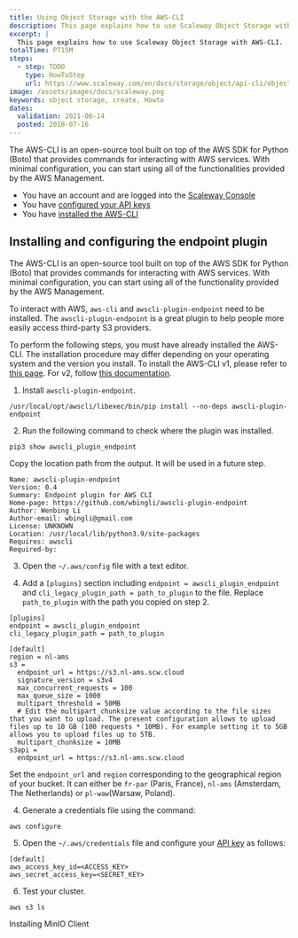 ```yaml
---
title: Using Object Storage with the AWS-CLI
description: This page explains how to use Scaleway Object Storage with AWS-CLI.
excerpt: |
  This page explains how to use Scaleway Object Storage with AWS-CLI.
totalTime: PT15M
steps:
  - step: TODO
    type: HowToStep
    url: https://www.scaleway.com/en/docs/storage/object/api-cli/object-storage-aws-cli
image: /assets/images/docs/scaleway.png
keywords: object storage, create, Howto
dates:
  validation: 2021-06-14
  posted: 2018-07-16
---
```


The AWS-CLI is an open-source tool built on top of the AWS SDK for Python (Boto) that provides commands for interacting with AWS services. With minimal configuration, you can start using all of the functionalities provided by the AWS Management.

<Message type="requirement">

  - You have an account and are logged into the [Scaleway Console](https://console.scaleway.com)  
  - You have [configured your API keys](/console/my-project/how-to/generate-api-key/)
  - You have [installed the AWS-CLI](https://docs.aws.amazon.com/cli/latest/userguide/install-cliv2.html)
</Message>

## Installing and configuring the endpoint plugin

The AWS-CLI is an open-source tool built on top of the AWS SDK for Python (Boto) that provides commands for interacting with AWS services. With minimal configuration, you can start using all of the functionality provided by the AWS Management.

To interact with AWS, `aws-cli` and `awscli-plugin-endpoint` need to be installed. The `awscli-plugin-endpoint` is a great plugin to help people more easily access third-party S3 providers.

<Message type="important">

  To perform the following steps, you must have already installed the AWS-CLI. The installation procedure may differ depending on your operating system and the version you install. To install the AWS-CLI v1, please refer to [this page](https://docs.aws.amazon.com/cli/latest/userguide/install-cliv1.html). For v2, follow [this documentation](https://docs.aws.amazon.com/cli/latest/userguide/install-cliv2.html).

</Message>

1. Install `awscli-plugin-endpoint`.

  ```
  /usr/local/opt/awscli/libexec/bin/pip install --no-deps awscli-plugin-endpoint
  ```

2. Run the following command to check where the plugin was installed.
  ```
  pip3 show awscli_plugin_endpoint
  ```

  Copy the location path from the output. It will be used in a future step.

  ```
  Name: awscli-plugin-endpoint
  Version: 0.4
  Summary: Endpoint plugin for AWS CLI
  Home-page: https://github.com/wbingli/awscli-plugin-endpoint
  Author: Wenbing Li
  Author-email: wbingli@gmail.com
  License: UNKNOWN
  Location: /usr/local/lib/python3.9/site-packages
  Requires: awscli
  Required-by:
  ```

3. Open the `~/.aws/config` file with a text editor. 

4. Add a `[plugins]` section including `endpoint = awscli_plugin_endpoint` and `cli_legacy_plugin_path = path_to_plugin` to the file. Replace `path_to_plugin` with the path you copied on step 2.

  ```
  [plugins]
  endpoint = awscli_plugin_endpoint
  cli_legacy_plugin_path = path_to_plugin

  [default]
  region = nl-ams
  s3 =
    endpoint_url = https://s3.nl-ams.scw.cloud
    signature_version = s3v4
    max_concurrent_requests = 100
    max_queue_size = 1000
    multipart_threshold = 50MB
    # Edit the multipart_chunksize value according to the file sizes that you want to upload. The present configuration allows to upload files up to 10 GB (100 requests * 10MB). For example setting it to 5GB allows you to upload files up to 5TB.
    multipart_chunksize = 10MB
  s3api =
    endpoint_url = https://s3.nl-ams.scw.cloud
  ```
  <Message type="note">

  Set the `endpoint_url` and `region` corresponding to the geographical region of your bucket. It can either be `fr-par` (Paris, France), `nl-ams` (Amsterdam, The Netherlands) or `pl-waw`(Warsaw, Poland).

  </Message>

4. Generate a credentials file using the command:
  ```
  aws configure
  ```
5. Open the `~/.aws/credentials` file and configure your [API key](/console/my-project/how-to/generate-api-key/) as follows:
  ```
  [default]
  aws_access_key_id=<ACCESS_KEY>
  aws_secret_access_key=<SECRET_KEY>
  ```

6. Test your cluster.
  ```
  aws s3 ls
  ```

<Navigation title="See Also">
  <NextButton to="/storage/object/api-cli/installing-minio-client">Installing MinIO Client</NextButton>
</Navigation>